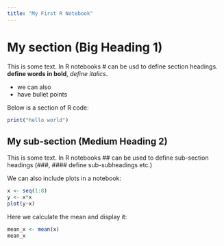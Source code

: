 ```yaml
---
title: "My First R Notebook"
---
```


# My section (Big Heading 1)
This is some text. In R notebooks # can be usd to define section headings. **define words in bold**, *define italics*.

- we can also
- have bullet points

Below is a section of R code:

```r
print("hello world")
```

## My sub-section (Medium Heading 2)
This is some text. In R notebooks ## can be used to define sub-section headings (###, #### define sub-subheadings etc.)

We can also include plots in a notebook:

```r
x <- seq(1:8)
y <- x*x
plot(y~x)
```
Here we calculate the mean and display it:
```r
mean_x <- mean(x)
mean_x
```

